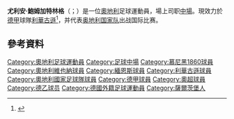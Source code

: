 {{noteTA
|G1=football
|G2=德甲
|1=zh-hans:鲍姆加特林格;zh-hk:鮑加特寧加;zh-tw:鮑姆加特林格;
}}
{{Infobox football biography
| name           = 尤利安·鮑姆加特林格<br>Julian Baumgartlinger
| fullname       = Julian Baumgartlinger<ref>{{cite web |url=https://www.bundesliga.com/en/bundesliga/player/julian-baumgartlinger/profile |title=Julian Baumgartlinger |publisher=Bundesliga |accessdate=27 June 2020 |archive-date=2020-09-29 |archive-url=https://web.archive.org/web/20200929093109/https://www.bundesliga.com/en/bundesliga/player/julian-baumgartlinger/profile |dead-url=no }}</ref>
| image          = 20180610 FIFA Friendly Match Austria vs. Brazil Julian Baumgartlinger 850 1657.jpg
| image_size     = 
| caption        = 
| height         = {{height|m=1.83|precision=0}}
| birth_date     = {{Birth date and age|1988|1|2|df=y}}
| birth_place    = {{AUT}}[[薩爾斯堡|薩爾斯堡]]
| position       = 中場
| currentclub    = [[勒沃库森足球俱乐部|利華古遜]]
| clubnumber     = 15
| youthyears1    = 1996–2001 
| youthclubs1    = USC Mattsee 
| youthyears2    = 2001–2006
| youthclubs2    = [[1860慕尼黑體育會|1860慕尼黑]]
| years1         = 2006–2009
| clubs1         = 慕尼黑1860预备队
| caps1          = 37
| goals1         = 1
| years2         = 2007–2009
| clubs2         = [[1860慕尼黑體育會|1860慕尼黑]]
| caps2          = 13
| goals2         = 0
| years3         = 2009–2011
| clubs3         = [[奧地利維也納足球會|奧地利維也納]]
| caps3          = 61
| goals3         = 1
| years4         = 2011–2016
| clubs4         = [[美因茨05足球俱乐部|緬恩斯]]
| caps4          = 124
| goals4         = 2
| years5         = 2016–
| clubs5         = [[勒沃库森足球俱乐部|利華古遜]]
| caps5          = 98
| goals5         = 4
| nationalyears1 = 2003–2004
| nationalteam1  = 奧地利U16
| nationalcaps1  = 2
| nationalgoals1 = 0
| nationalyears2 = 2004–2005
| nationalteam2  = 奧地利U17
| nationalcaps2  = 4
| nationalgoals2 = 0
| nationalyears3 = 2005–2006
| nationalteam3  = 奧地利U18
| nationalcaps3  = 2
| nationalgoals3 = 0
| nationalyears4 = 2006–2007
| nationalteam4  = 奧地利U19
| nationalcaps4  = 15
| nationalgoals4 = 0
| nationalyears5 = 2008
| nationalteam5  = 奧地利U20
| nationalcaps5  = 3
| nationalgoals5 = 0
| nationalyears6 = 2007–2009
| nationalteam6  = [[奧地利21歲以下國家足球隊|奧地利U21]] 
| nationalcaps6  = 17
| nationalgoals6 = 1   
| nationalyears7 = 2009–
| nationalteam7  = [[奧地利國家足球隊|奧地利]]
| nationalcaps7  = 79
| nationalgoals7 = 1 
| pcupdate       = 2020年11月8日
| ntupdate       = 2020年10月14日
}}
'''尤利安·鮑姆加特林格'''（{{lang-de|'''Julian Baumgartlinger'''}}；{{bd|1988年|1月2日}}）是一位[[奧地利|奧地利]]足球運動員，場上司职[[中場|中場]]。現效力於[[德國足球甲級聯賽|德甲]]球隊[[勒沃库森足球俱乐部|利華古遜]]<ref>{{cite web | url = http://www.kicker.de/news/fussball/bundesliga/vereine/1-bundesliga/2011-12/1-fsv-mainz-05-30/42063/spieler_julian-baumgartlinger.html | title = Baumgartlinger, Julian | language = de | publisher = kicker.de | accessdate = 17 August 2011 | archive-date = 2016-05-27 | archive-url = https://web.archive.org/web/20160527160839/http://www.kicker.de/news/fussball/bundesliga/vereine/1-bundesliga/2011-12/1-fsv-mainz-05-30/42063/spieler_julian-baumgartlinger.html | dead-url = no }}</ref>，并代表[[奧地利國家足球隊|奥地利国家队]]出战国际比赛。

==參考資料==
{{Reflist}}

{{利華古遜球員名單}}
{{2016年歐洲國家盃奧地利參賽名單}}
{{2020年欧洲足球锦标赛奥地利参赛名单}}

{{DEFAULTSORT:Baumgartlinger, Julian}}
[[Category:奧地利足球運動員|Category:奧地利足球運動員]]
[[Category:足球中場|Category:足球中場]]
[[Category:慕尼黑1860球員|Category:慕尼黑1860球員]]
[[Category:奧地利維也納球員|Category:奧地利維也納球員]]
[[Category:緬恩斯球員|Category:緬恩斯球員]]
[[Category:利華古遜球員|Category:利華古遜球員]]
[[Category:奧地利國家足球隊球員|Category:奧地利國家足球隊球員]]
[[Category:德甲球員|Category:德甲球員]]
[[Category:奧超球員|Category:奧超球員]]
[[Category:德乙球员|Category:德乙球员]]
[[Category:德國外籍足球運動員|Category:德國外籍足球運動員]]
[[Category:薩爾茨堡人|Category:薩爾茨堡人]]